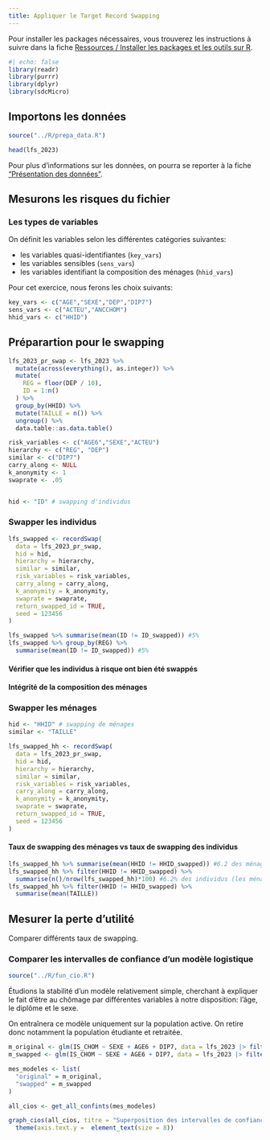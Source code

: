 ```yaml
---
title: Appliquer le Target Record Swapping
---
```



Pour installer les packages nécessaires, vous trouverez les instructions à suivre 
dans la fiche [Ressources / Installer les packages et les outils sur R](../../ressources/fiches/outils-install.html).  

```r
#| echo: false
library(readr)
library(purrr)
library(dplyr)
library(sdcMicro)
```

## Importons les données

```r
source("../R/prepa_data.R")
```


```r
head(lfs_2023)
```

Pour plus d'informations sur les données, on pourra se reporter à la fiche 
["Présentation des données"](description-data.html).  


## Mesurons les risques du fichier

### Les types de variables

On définit les variables selon les différentes catégories suivantes:

- les variables quasi-identifiantes (`key_vars`)
- les variables sensibles (`sens_vars`)
- les variables identifiant la composition des ménages (`hhid_vars`)

Pour cet exercice, nous ferons les choix suivants:

```r
key_vars <- c("AGE","SEXE","DEP","DIP7")
sens_vars <- c("ACTEU","ANCCHOM")
hhid_vars <- c("HHID")
```


## Préparartion pour le swapping

```r
lfs_2023_pr_swap <- lfs_2023 %>% 
  mutate(across(everything(), as.integer)) %>% 
  mutate(
    REG = floor(DEP / 10),
    ID = 1:n()
  ) %>% 
  group_by(HHID) %>% 
  mutate(TAILLE = n()) %>% 
  ungroup() %>% 
  data.table::as.data.table()
```


```r
risk_variables <- c("AGE6","SEXE","ACTEU")
hierarchy <- c("REG", "DEP")
similar <- c("DIP7")
carry_along <- NULL
k_anonymity <- 1
swaprate <- .05


hid <- "ID" # swapping d'individus
```


### Swapper les individus


```r
lfs_swapped <- recordSwap(
  data = lfs_2023_pr_swap,
  hid = hid,
  hierarchy = hierarchy,
  similar = similar,
  risk_variables = risk_variables,
  carry_along = carry_along,
  k_anonymity = k_anonymity,
  swaprate = swaprate,
  return_swapped_id = TRUE,
  seed = 123456
)

lfs_swapped %>% summarise(mean(ID != ID_swapped)) #5%
lfs_swapped %>% group_by(REG) %>%
  summarise(mean(ID != ID_swapped)) #5%
```


#### Vérifier que les individus à risque ont bien été swappés


#### Intégrité de la composition des ménages



### Swapper les ménages


```r
hid <- "HHID" # swapping de ménages
similar <- "TAILLE"

lfs_swapped_hh <- recordSwap(
  data = lfs_2023_pr_swap,
  hid = hid,
  hierarchy = hierarchy,
  similar = similar,
  risk_variables = risk_variables,
  carry_along = carry_along,
  k_anonymity = k_anonymity,
  swaprate = swaprate,
  return_swapped_id = TRUE,
  seed = 123456
)
```


#### Taux de swapping des ménages vs taux de swapping des individus

```r
lfs_swapped_hh %>% summarise(mean(HHID != HHID_swapped)) #6.2 des ménages
lfs_swapped_hh %>% filter(HHID != HHID_swapped) %>%
  summarise(n()/nrow(lfs_swapped_hh)*100) #6.2% des individus (les ménages swappés sont de même taille)
lfs_swapped_hh %>% filter(HHID != HHID_swapped) %>%
  summarise(mean(TAILLE))

```

## Mesurer la perte d'utilité 


Comparer différents taux de swapping.

### Comparer les intervalles de confiance d'un modèle logistique

```r
source("../R/fun_cio.R")
```


Étudions la stabilité d'un modèle relativement simple, cherchant à expliquer 
le fait d'être au chômage par différentes variables à notre disposition:
l'âge, le diplôme et le sexe.

On entraînera ce modèle uniquement sur la population active. On retire donc notamment 
la population étudiante et retraitée.


```r
m_original <- glm(IS_CHOM ~ SEXE + AGE6 + DIP7, data = lfs_2023 |> filter(ACTEU != 3))
m_swapped <- glm(IS_CHOM ~ SEXE + AGE6 + DIP7, data = lfs_2023 |> filter(ACTEU != 3))

mes_modeles <- list(
  "original" = m_original,
  "swapped" = m_swapped
)

all_cios <- get_all_confints(mes_modeles)
```


```r
graph_cios(all_cios, titre = "Superposition des intervalles de confiance\ndes Odds Ratio du modèle selon le jeu de données") +
  theme(axis.text.y =  element_text(size = 8))
```

